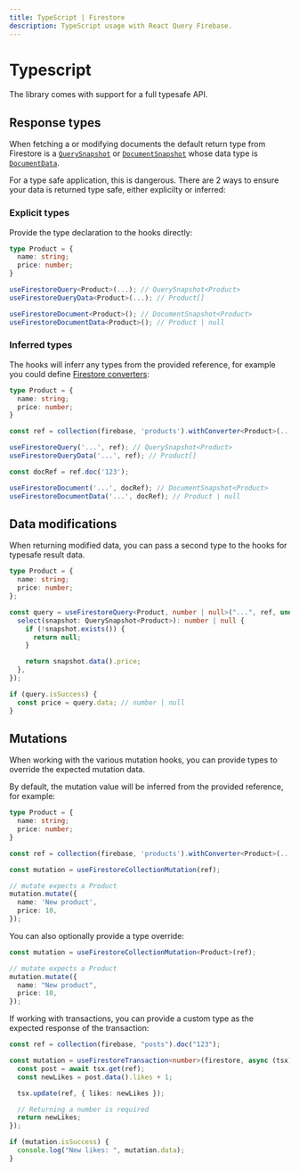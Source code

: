 ```yaml
---
title: TypeScript | Firestore
description: TypeScript usage with React Query Firebase.
---
```


# Typescript

The library comes with support for a full typesafe API.

## Response types

When fetching a or modifying documents the default return type from
Firestore is a [`QuerySnapshot`](https://firebase.google.com/docs/reference/js/firestore_.querysnapshot) or
[`DocumentSnapshot`](https://firebase.google.com/docs/reference/js/firestore_.documentsnapshot) whose data type is
[`DocumentData`](https://firebase.google.com/docs/reference/js/firestore_.documentdata).

For a type safe application, this is dangerous. There are 2 ways to ensure your data
is returned type safe, either explicilty or inferred:

### Explicit types

Provide the type declaration to the hooks directly:

```ts
type Product = {
  name: string;
  price: number;
}

useFirestoreQuery<Product>(...); // QuerySnapshot<Product>
useFirestoreQueryData<Product>(...); // Product[]

useFirestoreDocument<Product>(); // DocumentSnapshot<Product>
useFirestoreDocumentData<Product>(); // Product | null
```

### Inferred types

The hooks will inferr any types from the provided reference, for example you could
define [Firestore converters](https://firebase.google.com/docs/reference/js/firestore_.firestoredataconverter):

```ts
type Product = {
  name: string;
  price: number;
}

const ref = collection(firebase, 'products').withConverter<Product>(...);

useFirestoreQuery('...', ref); // QuerySnapshot<Product>
useFirestoreQueryData('...', ref); // Product[]

const docRef = ref.doc('123');

useFirestoreDocument('...', docRef); // DocumentSnapshot<Product>
useFirestoreDocumentData('...', docRef); // Product | null
```

## Data modifications

When returning modified data, you can pass a second type to the hooks for
typesafe result data.

```ts
type Product = {
  name: string;
  price: number;
};

const query = useFirestoreQuery<Product, number | null>("...", ref, undefined, {
  select(snapshot: QuerySnapshot<Product>): number | null {
    if (!snapshot.exists()) {
      return null;
    }

    return snapshot.data().price;
  },
});

if (query.isSuccess) {
  const price = query.data; // number | null
}
```

## Mutations

When working with the various mutation hooks, you can provide types to
override the expected mutation data.

By default, the mutation value will be inferred from the provided reference, for example:

```ts
type Product = {
  name: string;
  price: number;
}

const ref = collection(firebase, 'products').withConverter<Product>(...);

const mutation = useFirestoreCollectionMutation(ref);

// mutate expects a Product
mutation.mutate({
  name: 'New product',
  price: 10,
});
```

You can also optionally provide a type override:

```ts
const mutation = useFirestoreCollectionMutation<Product>(ref);

// mutate expects a Product
mutation.mutate({
  name: "New product",
  price: 10,
});
```

If working with transactions, you can provide a custom type as the expected
response of the transaction:

```ts
const ref = collection(firebase, "posts").doc("123");

const mutation = useFirestoreTransaction<number>(firestore, async (tsx) => {
  const post = await tsx.get(ref);
  const newLikes = post.data().likes + 1;

  tsx.update(ref, { likes: newLikes });

  // Returning a number is required
  return newLikes;
});

if (mutation.isSuccess) {
  console.log("New likes: ", mutation.data);
}
```
